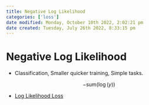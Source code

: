 ```yaml
---
title: Negative Log Likelihood
categories: ['loss']
date modified: Monday, October 10th 2022, 2:02:21 pm
date created: Tuesday, July 26th 2022, 8:33:15 pm
---
```


# Negative Log Likelihood
- Classification, Smaller quicker training, Simple tasks.

$$ - \mathrm{sum}\left( \log\left( y \right) \right)$$

- [Log Likelihood Loss](Log%20Likelihood%20Loss.qmd)



